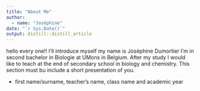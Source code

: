 ```yaml
---
title: "About Me"
author:
  - name: "Joséphine" 
date: "`r Sys.Date()`"
output: distill::distill_article
---
```


hello every one!!
I'll introduce myself my name is Joséphine Dumortier I'm in second bachelor in Biologie at UMons in Belgium.
After my study I would like to teach at the end of secondary school in biology and chemistry.
This section must bu include a short presentation of you.

- first name/surname, teacher’s name, class name and academic year
